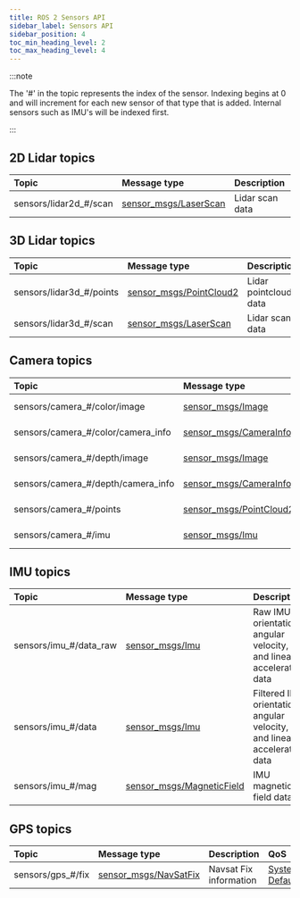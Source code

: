 ```yaml
---
title: ROS 2 Sensors API
sidebar_label: Sensors API
sidebar_position: 4
toc_min_heading_level: 2
toc_max_heading_level: 4
---
```


:::note

The '#' in the topic represents the index of the sensor. Indexing begins at 0 and will increment for
each new sensor of that type that is added. Internal sensors such as IMU's will be indexed first.

:::

## 2D Lidar topics

| Topic                   | Message type                                                                                                 | Description     | QoS                                           |
| :---------------------- | :----------------------------------------------------------------------------------------------------------- | :-------------- | :-------------------------------------------- |
| sensors/lidar2d\_#/scan | [sensor_msgs/LaserScan](https://github.com/ros2/common_interfaces/blob/humble/sensor_msgs/msg/LaserScan.msg) | Lidar scan data | [System Default](overview.mdx#system-default) |

## 3D Lidar topics

| Topic                     | Message type                                                                                                     | Description           | QoS                                           |
| :------------------------ | :--------------------------------------------------------------------------------------------------------------- | :-------------------- | :-------------------------------------------- |
| sensors/lidar3d\_#/points | [sensor_msgs/PointCloud2](https://github.com/ros2/common_interfaces/blob/humble/sensor_msgs/msg/PointCloud2.msg) | Lidar pointcloud data | [System Default](overview.mdx#system-default) |
| sensors/lidar3d\_#/scan   | [sensor_msgs/LaserScan](https://github.com/ros2/common_interfaces/blob/humble/sensor_msgs/msg/LaserScan.msg)     | Lidar scan data       | [System Default](overview.mdx#system-default) |

## Camera topics

| Topic                               | Message type                                                                                                     | Description     | QoS                                           |
| :---------------------------------- | :--------------------------------------------------------------------------------------------------------------- | :-------------- | :-------------------------------------------- |
| sensors/camera\_#/color/image       | [sensor_msgs/Image](https://github.com/ros2/common_interfaces/blob/humble/sensor_msgs/msg/Image.msg)             | Raw RGB image   | [System Default](overview.mdx#system-default) |
| sensors/camera\_#/color/camera_info | [sensor_msgs/CameraInfo](https://github.com/ros2/common_interfaces/blob/humble/sensor_msgs/msg/CameraInfo.msg)   | Camera Info     | [System Default](overview.mdx#system-default) |
| sensors/camera\_#/depth/image       | [sensor_msgs/Image](https://github.com/ros2/common_interfaces/blob/humble/sensor_msgs/msg/Image.msg)             | Raw depth image | [System Default](overview.mdx#system-default) |
| sensors/camera\_#/depth/camera_info | [sensor_msgs/CameraInfo](https://github.com/ros2/common_interfaces/blob/humble/sensor_msgs/msg/CameraInfo.msg)   | Camera Info     | [System Default](overview.mdx#system-default) |
| sensors/camera\_#/points            | [sensor_msgs/PointCloud2](https://github.com/ros2/common_interfaces/blob/humble/sensor_msgs/msg/PointCloud2.msg) | Pointcloud data | [System Default](overview.mdx#system-default) |
| sensors/camera\_#/imu               | [sensor_msgs/Imu](https://github.com/ros2/common_interfaces/blob/humble/sensor_msgs/msg/Imu.msg)                 | IMU data        | [System Default](overview.mdx#system-default) |

## IMU topics

| Topic                   | Message type                                                                                                         | Description                                                              | QoS                                           |
| :---------------------- | :------------------------------------------------------------------------------------------------------------------- | :----------------------------------------------------------------------- | :-------------------------------------------- |
| sensors/imu\_#/data_raw | [sensor_msgs/Imu](https://github.com/ros2/common_interfaces/blob/humble/sensor_msgs/msg/Imu.msg)                     | Raw IMU orientation, angular velocity, and linear acceleration data      | [Sensor Data](overview.mdx#sensor-data)       |
| sensors/imu\_#/data     | [sensor_msgs/Imu](https://github.com/ros2/common_interfaces/blob/humble/sensor_msgs/msg/Imu.msg)                     | Filtered IMU orientation, angular velocity, and linear acceleration data | [System Default](overview.mdx#system-default) |
| sensors/imu\_#/mag      | [sensor_msgs/MagneticField](https://github.com/ros2/common_interfaces/blob/humble/sensor_msgs/msg/MagneticField.msg) | IMU magnetic field data                                                  | [System Default](overview.mdx#system-default) |

## GPS topics

| Topic              | Message type                                                                                                 | Description            | QoS                                           |
| :----------------- | :----------------------------------------------------------------------------------------------------------- | :--------------------- | :-------------------------------------------- |
| sensors/gps\_#/fix | [sensor_msgs/NavSatFix](https://github.com/ros2/common_interfaces/blob/humble/sensor_msgs/msg/NavSatFix.msg) | Navsat Fix information | [System Default](overview.mdx#system-default) |

